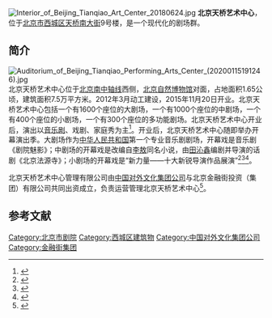 {{Coord|39.8806077|116.3916522|type:landmark_region:CN-11_source:GoogleMaps|display=title}}
[[File:Interior_of_Beijing_Tianqiao_Art_Center_20180624.jpg|thumb]]
'''北京天桥艺术中心'''，位于[[北京市|北京市]][[西城区|西城区]][[天桥南大街|天桥南大街]]9号楼，是一个现代化的剧场群。

==简介==
[[File:Auditorium_of_Beijing_Tianqiao_Performing_Arts_Center_(20200115191246).jpg|thumb]]
北京天桥艺术中心位于[[北京中轴线|北京南中轴线]]西侧，[[北京自然博物馆|北京自然博物馆]]对面，占地面积1.65公顷，建筑面积7.5万平方米。2012年3月动工建设，2015年11月20日开业。北京天桥艺术中心包括一个有1600个座位的大剧场，一个有1000个座位的中剧场，一个有400个座位的小剧场，一个有300个座位的多功能剧场。北京天桥艺术中心开业后，演出以[[音乐剧|音乐剧]]、戏剧、家庭秀为主<ref name=gy>{{Cite web |url = http://www.tartscenter.com/about.html |title = 关于我们 |author =  |date =  |publisher = 北京天桥艺术中心 |language =  |accessdate = 2017-01-23 |quote =  |archive-url = https://web.archive.org/web/20170703230156/http://www.tartscenter.com/about.html |archive-date = 2017-07-03 |dead-url = yes }}</ref>。开业后，北京天桥艺术中心随即举办开幕演出季。大剧场作为[[中华人民共和国|中华人民共和国]]第一个专业音乐剧剧场，开幕戏是音乐剧《剧院魅影》；中剧场的开幕戏是改编自[[李敖|李敖]]同名小说，由[[田沁鑫|田沁鑫]]编剧并导演的话剧《北京法源寺》；小剧场的开幕戏是“新力量——十大新锐导演作品展演”<ref>{{Cite web |url = http://news.163.com/15/1124/04/B95K64B500014AED.html |title = 北京天桥艺术中心开业 |author =  |date = 2015-11-24 |publisher = 网易 |language =  |accessdate =  |quote =  |archive-url = https://web.archive.org/web/20170203205646/http://news.163.com/15/1124/04/B95K64B500014AED.html |archive-date = 2017-02-03 |dead-url = yes }}</ref><ref>{{Cite web |url = http://news.163.com/15/1121/02/B8TL8TIT00014AED.html |title = 天桥艺术中心昨正式开业 |author =  |date = 2015-11-21 |publisher = 网易 |language =  |accessdate =  |quote =  |archive-date = 2017-02-03 |archive-url = https://web.archive.org/web/20170203205650/http://news.163.com/15/1121/02/B8TL8TIT00014AED.html |dead-url = no }}</ref><ref>{{Cite web |url = http://news.163.com/15/1120/10/B8RVDL3M00014SEH.html |title = 北京天桥艺术中心正式开幕 |author =  |date = 2015-11-20 |publisher = 网易 |language =  |accessdate =  |quote =  |archive-url = https://web.archive.org/web/20170203205658/http://news.163.com/15/1120/10/B8RVDL3M00014SEH.html |archive-date = 2017-02-03 |dead-url = yes }}</ref>。

北京天桥艺术中心管理有限公司由[[中国对外文化集团公司|中国对外文化集团公司]]与北京金融街投资（集团）有限公司共同出资成立，负责运营管理北京天桥艺术中心<ref>{{Cite web |url = http://www.caeg.cn/whjtgs/zyjy/201708/cd0cf93b144a4dc186921b58aa43b01e.shtml |title = 北京天桥艺术中心 |author =  |date =  |publisher = 中国对外文化集团公司 |language =  |accessdate = 2018-02-24 |quote =  |archive-date = 2018-02-25 |archive-url = https://web.archive.org/web/20180225064919/http://www.caeg.cn/whjtgs/zyjy/201708/cd0cf93b144a4dc186921b58aa43b01e.shtml |dead-url = no }}</ref>。

== 参考文献 ==
{{Reflist|30em}}

[[Category:北京市剧院|Category:北京市剧院]]
[[Category:西城区建筑物|Category:西城区建筑物]]
[[Category:中国对外文化集团公司|Category:中国对外文化集团公司]]
[[Category:金融街集团|Category:金融街集团]]
